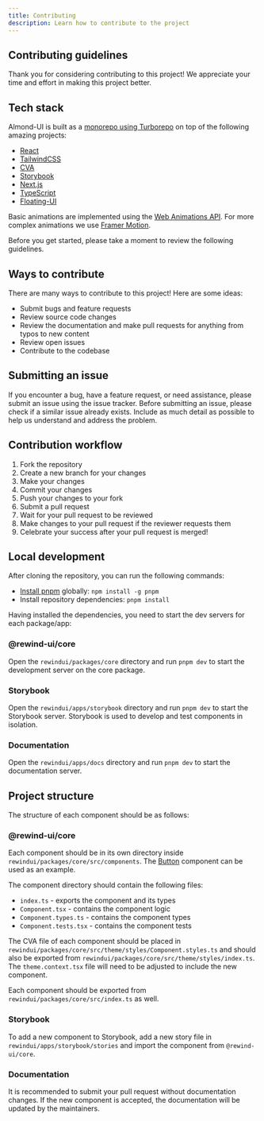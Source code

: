 ```yaml
---
title: Contributing
description: Learn how to contribute to the project
---
```


## Contributing guidelines
Thank you for considering contributing to this project! We appreciate your time and effort in making this project better.

## Tech stack
Almond-UI is built as a [monorepo using Turborepo](https://turbo.build/repo/docs/handbook/what-is-a-monorepo) on top of the following amazing projects:
- [React](https://reactjs.org/)
- [TailwindCSS](https://tailwindcss.com/)
- [CVA](https://cva.style)
- [Storybook](https://storybook.js.org/)
- [Next.js](https://nextjs.org/)
- [TypeScript](https://www.typescriptlang.org/)
- [Floating-UI](https://floating-ui.com/)

Basic animations are implemented using the [Web Animations API](https://developer.mozilla.org/en-US/docs/Web/API/Web_Animations_API). For more complex animations we use [Framer Motion](https://www.framer.com/motion/).

Before you get started, please take a moment to review the following guidelines.

## Ways to contribute
There are many ways to contribute to this project! Here are some ideas:
- Submit bugs and feature requests
- Review source code changes
- Review the documentation and make pull requests for anything from typos to new content
- Review open issues
- Contribute to the codebase

## Submitting an issue
If you encounter a bug, have a feature request, or need assistance, please submit an issue using the issue tracker. Before submitting an issue, please check if a similar issue already exists. Include as much detail as possible to help us understand and address the problem.

## Contribution workflow
1. Fork the repository
2. Create a new branch for your changes
3. Make your changes
4. Commit your changes
5. Push your changes to your fork
6. Submit a pull request
7. Wait for your pull request to be reviewed
8. Make changes to your pull request if the reviewer requests them
9. Celebrate your success after your pull request is merged!

## Local development
After cloning the repository, you can run the following commands:

- [Install pnpm](https://pnpm.io/installation) globally: `npm install -g pnpm`
- Install repository dependencies: `pnpm install`

Having installed the dependencies, you need to start the dev servers for each package/app:

### @rewind-ui/core
Open the `rewindui/packages/core` directory and run `pnpm dev` to start the development server on the core package.

### Storybook
Open the `rewindui/apps/storybook` directory and run `pnpm dev` to start the Storybook server.
Storybook is used to develop and test components in isolation.

### Documentation
Open the `rewindui/apps/docs` directory and run `pnpm dev` to start the documentation server.

## Project structure
The structure of each component should be as follows:

### @rewind-ui/core
Each component should be in its own directory inside `rewindui/packages/core/src/components`. The [Button](https://github.com/rewindui/rewindui/tree/main/packages/core/src/components/Button) component can be used as an example.

The component directory should contain the following files:
- `index.ts` - exports the component and its types
- `Component.tsx` - contains the component logic
- `Component.types.ts` - contains the component types
- `Component.tests.tsx` - contains the component tests

The CVA file of each component should be placed in `rewindui/packages/core/src/theme/styles/Component.styles.ts` and should also be exported from `rewindui/packages/core/src/theme/styles/index.ts`. The `theme.context.tsx` file will need to be adjusted to include the new component.

Each component should be exported from `rewindui/packages/core/src/index.ts` as well.

### Storybook
To add a new component to Storybook, add a new story file in `rewindui/apps/storybook/stories` and import the component from `@rewind-ui/core`.

### Documentation
It is recommended to submit your pull request without documentation changes. If the new component is accepted, the documentation will be updated by the maintainers.
